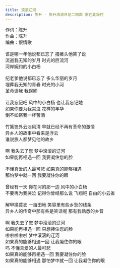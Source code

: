 ```yaml
---
title: 滚滚辽河
description: 陈升 - 陈升流浪日记二部曲 家在北极村
---
```


作词：陈升<br />作曲：陈升<br />编曲：恨情歌<br /><br />该是哪一年他说都已忘了  搔著头他笑了说<br />流逝我无知的岁月 时光的巨流河<br />河岸婉约的小白杨<br /><br />纪老爹他说都已忘了 多么华丽的岁月<br />埋葬我无知的青春 时光的小河<br />革命误我 我误卿<br /><br />让我忘记吧 风中的小白杨 也让我忘记她<br />如果你要为我哭泣 花样的年华<br />倒不如祭我一杯苦酒<br /><br />竹篱笆外云淡风清 早就已经不再有革命的激情<br />异乡人的故事中看来是浮云<br />谁说旅人都梦见他的故乡<br /><br />啊 我失去了您 梦中滚滚的辽河<br />如果能再相遇一回 我要凝住您的脸<br /><br />不懂真爱的人最可悲 如果真的能够相遇<br />那怕梦中就一回 我要凝住你的眼<br /><br />曾经有一天 你在河的那一边 风中的小白杨<br />不要再为我哭泣 记得你曾经那么说 飞翔吧 自由的小云雀<br /><br />解甲换蓑衣 一亩田地 笑容里有些乡愁的线条<br />异乡人的传奇中那有些是笑话呢  那有我熟悉的乡音<br /><br />啊 我失去了您 梦中滚滚的辽河<br />如果能再相遇一回 只想捧住您的脸<br />啦啦啦啦啦 梦中滚滚的辽河<br />如果真的能够相遇一回 让我凝住你的眼<br />呜 不懂真爱的人最可悲<br />如果真的能够再相遇一回 我要凝住你的脸<br />如果真的能够相遇 那怕梦中就一回 让我凝住你的眼